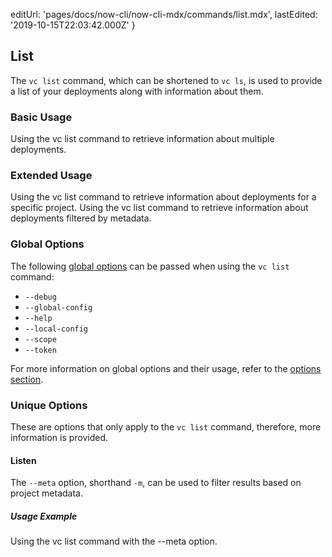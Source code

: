 
  editUrl: 'pages/docs/now-cli/now-cli-mdx/commands/list.mdx',
  lastEdited: '2019-10-15T22:03:42.000Z'
}

## List

The `vc list` command, which can be shortened to `vc ls`, is used to provide a list of your deployments along with information about them.

### Basic Usage

<Snippet dark text="vc list" />
<Caption>Using the <InlineCode>vc list</InlineCode> command to retrieve information about multiple deployments.</Caption>

### Extended Usage

<Snippet dark text="vc list [project-name]" />
<Caption>Using the <InlineCode>vc list</InlineCode> command to retrieve information about deployments for a specific project.</Caption>

<Snippet dark text="vc list [project-name] [--meta foo=bar]" />
<Caption>Using the <InlineCode>vc list</InlineCode> command to retrieve information about deployments filtered by metadata.</Caption>

### Global Options

The following [global options](#options) can be passed when using the `vc list` command:

- `--debug`
- `--global-config`
- `--help`
- `--local-config`
- `--scope`
- `--token`

For more information on global options and their usage, refer to the [options section](#options).

### Unique Options

These are options that only apply to the `vc list` command, therefore, more information is provided.

#### Listen

The `--meta` option, shorthand `-m`, can be used to filter results based on project metadata.

##### Usage Example

<Snippet dark text="vc list --meta key1=value1 key2=value2" />
<Caption>Using the <InlineCode>vc list</InlineCode> command with the <InlineCode>--meta</InlineCode> option.</Caption>
